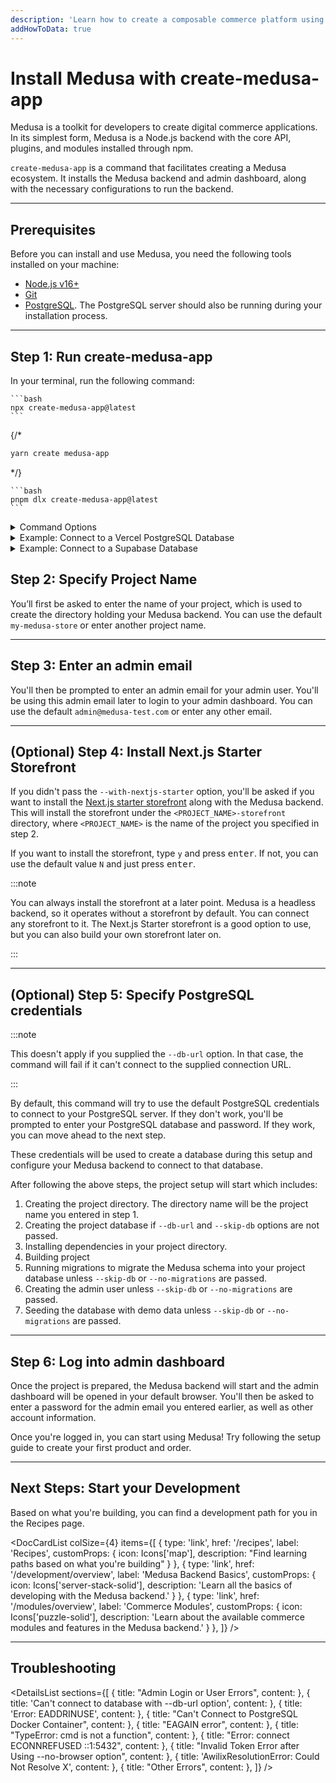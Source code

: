 ```yaml
---
description: 'Learn how to create a composable commerce platform using Medusa. This quickstart guide will help you set up your Medusa backend and the admin dashboard.'
addHowToData: true
---
```



# Install Medusa with create-medusa-app

Medusa is a toolkit for developers to create digital commerce applications. In its simplest form, Medusa is a Node.js backend with the core API, plugins, and modules installed through npm.

`create-medusa-app` is a command that facilitates creating a Medusa ecosystem. It installs the Medusa backend and admin dashboard, along with the necessary configurations to run the backend.

---

## Prerequisites

Before you can install and use Medusa, you need the following tools installed on your machine:

- [Node.js v16+](./development/backend/prepare-environment.mdx#nodejs)
- [Git](./development/backend/prepare-environment.mdx#git)
- [PostgreSQL](./development/backend/prepare-environment.mdx#postgresql). The PostgreSQL server should also be running during your installation process.

---

## Step 1: Run create-medusa-app

In your terminal, run the following command:

<Tabs groupId="npxyarn" isCodeTabs={true}>
  <TabItem value="npx" label="NPX" default>

    ```bash
    npx create-medusa-app@latest
    ```

  </TabItem>
  {/* <TabItem value="yarn" label="Yarn">

  ```bash
  yarn create medusa-app
  ```

  </TabItem> */}
  <TabItem value="pnpm" label="pnpm">

    ```bash
    pnpm dlx create-medusa-app@latest
    ```

  </TabItem>
</Tabs>

<Details>
  <Summary>Command Options</Summary>
  
  The `create-medusa-app` command can accept the following options:

  - `--repo-url <url>`: The repository URL to create the project from. By default it will be `https://github.com/medusajs/medusa-starter-default`.
  - `--seed`: A flag indicating whether the database should be seeded with demo data. By default, seeding is disabled.
  - `--no-boilerplate`: A flag that removes all files added for an enhanced onboarding experience (files under `src/admin`, `src/api`, etc...). This is helpful if you want to create a clean project, and is only recommended if you're familiar with Medusa.
  - `--no-browser`: Disables opening the browser at the end of the project creation and only shows success message.
  - `--skip-db`: Skips creating the database, running migrations, and seeding, and subsequently skips opening the browser. Useful if you want to set the database URL at a later point in the configurations.
  - `--db-url <url>`: Skips database creation and sets the database URL to the provided URL. Throws an error if connection to the database fails. Will still run migrations and open the admin after project creation. Useful if you already have a database created, locally or remotely.
  - `--no-migrations`: Skips running migrations, creating admin user, and seeding. If used, it's expected that you pass the `--db-url` option with a URL of a database that has all necessary migrations. Otherwise, unexpected errors will occur. Helpful only if combined with `--db-url`.
  - `--directory-path <path>`: Allows specifying the parent directory path to create the directory of the new project in.
  - `--with-nextjs-starter`: Installs the Next.js starter storefront under the `<PROJECT_NAME>-storefront` directory, where `<PROJECT_NAME>` is the name of the project you enter in the first question. If the `<PROJECT_NAME>-storefront` directory already exists, random characters are added at the end of `<PROJECT_NAME>-storefront`.
</Details>

<Details className="border-t-0">
  <Summary>Example: Connect to a Vercel PostgreSQL Database</Summary>

  If you want to use a PostgreSQL database hosted on Vercel, you must use the `--db-url` option and add to the end of your connection URL `?sslmode=require`. For example:

  ```bash
  npx create-medusa-app@latest --db-url "postgres://default:<password><host-region>.postgres.vercel-storage.com:5432/verceldb?sslmode=require"
  ```

  :::note

  If the database already has the necessary migrations and you don't need the command to run migrations, you can pass the `--no-migrations` option.

  :::
</Details>

<Details className="border-t-0">
  <Summary>Example: Connect to a Supabase Database</Summary>

  If you want to connect to a Supabase database, you must use the `--db-url` option with its value being the connection URL to your Supabase database. For example:

  ```bash
  npx create-medusa-app@latest --db-url postgresql://postgres:<password>@<host>.supabase.co:5432/postgres
  ```

  :::note

  If the database already has the necessary migrations and you don't need the command to run migrations, you can pass the `--no-migrations` option.

  :::
</Details>

## Step 2: Specify Project Name

You’ll first be asked to enter the name of your project, which is used to create the directory holding your Medusa backend. You can use the default `my-medusa-store` or enter another project name.

---

## Step 3: Enter an admin email

You'll then be prompted to enter an admin email for your admin user. You'll be using this admin email later to login to your admin dashboard. You can use the default `admin@medusa-test.com` or enter any other email.

---

## (Optional) Step 4: Install Next.js Starter Storefront

If you didn't pass the `--with-nextjs-starter` option, you'll be asked if you want to install the [Next.js starter storefront](./starters/nextjs-medusa-starter.mdx) along with the Medusa backend. This will install the storefront under the `<PROJECT_NAME>-storefront` directory, where `<PROJECT_NAME>` is the name of the project you specified in step 2.

If you want to install the storefront, type `y` and press <kbd>enter</kbd>. If not, you can use the default value `N` and just press <kbd>enter</kbd>.

:::note

You can always install the storefront at a later point. Medusa is a headless backend, so it operates without a storefront by default. You can connect any storefront to it. The Next.js Starter storefront is a good option to use, but you can also build your own storefront later on.

:::

---

## (Optional) Step 5: Specify PostgreSQL credentials

:::note

This doesn't apply if you supplied the `--db-url` option. In that case, the command will fail if it can't connect to the supplied connection URL.

:::

By default, this command will try to use the default PostgreSQL credentials to connect to your PostgreSQL server. If they don't work, you'll be prompted to enter your PostgreSQL database and password. If they work, you can move ahead to the next step.

These credentials will be used to create a database during this setup and configure your Medusa backend to connect to that database.

After following the above steps, the project setup will start which includes:

1. Creating the project directory. The directory name will be the project name you entered in step 1.
2. Creating the project database if `--db-url` and `--skip-db` options are not passed.
3. Installing dependencies in your project directory.
4. Building project
5. Running migrations to migrate the Medusa schema into your project database unless `--skip-db` or `--no-migrations` are passed.
6. Creating the admin user unless `--skip-db` or `--no-migrations` are passed.
7. Seeding the database with demo data unless `--skip-db` or `--no-migrations` are passed.

---

## Step 6: Log into admin dashboard

Once the project is prepared, the Medusa backend will start and the admin dashboard will be opened in your default browser. You'll then be asked to enter a password for the admin email you entered earlier, as well as other account information.

Once you're logged in, you can start using Medusa! Try following the setup guide to create your first product and order.

<Feedback 
   event="survey_create-medusa-app"
   question="Did you set up Medusa successfully?"
   positiveQuestion="Is there anything that should improved?"
   negativeQuestion="Please describe the issue you faced."
/>

---

## Next Steps: Start your Development

Based on what you're building, you can find a development path for you in the Recipes page.

<DocCardList colSize={4} items={[
  {
    type: 'link',
    href: '/recipes',
    label: 'Recipes',
    customProps: {
      icon: Icons['map'],
      description: "Find learning paths based on what you're building"
    }
  },
  {
    type: 'link',
    href: '/development/overview',
    label: 'Medusa Backend Basics',
    customProps: {
      icon: Icons['server-stack-solid'],
      description: 'Learn all the basics of developing with the Medusa backend.'
    }
  },
  {
    type: 'link',
    href: '/modules/overview',
    label: 'Commerce Modules',
    customProps: {
      icon: Icons['puzzle-solid'],
      description: 'Learn about the available commerce modules and features in the Medusa backend.'
    }
  },
]} />

---

## Troubleshooting

<DetailsList
  sections={[
    {
      title: "Admin Login or User Errors",
      content: <Port />
    },
    {
      title: 'Can\'t connect to database with --db-url option',
      content: <DbUrlError />
    },
    {
      title: 'Error: EADDRINUSE',
      content: <EaddrinuseSection />
    },
    {
      title: "Can't Connect to PostgreSQL Docker Container",
      content: <PostgresDockerError />
    },
    {
      title: "EAGAIN error",
      content: <EagainError />
    },
    {
      title: "TypeError: cmd is not a function",
      content: <TypeErrorSection />
    },
    {
      title: "Error: connect ECONNREFUSED ::1:5432",
      content: <ConnectionErrorSection />
    },
    {
      title: "Invalid Token Error after Using --no-browser option",
      content: <InvalidTokenError />
    },
    {
      title: 'AwilixResolutionError: Could Not Resolve X',
      content: <FreshInstallationSection />
    },
    {
      title: "Other Errors",
      content: <OtherErrorsSection />
    },
  ]}
/>
